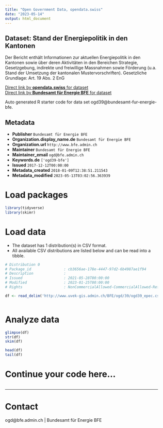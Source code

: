 ```yaml
---
title: "Open Government Data, opendata.swiss"
date: "2023-05-14"
output: html_document
---
```


## Dataset: Stand der Energiepolitik in den Kantonen

Der Bericht enthält Informationen zur aktuellen Energiepolitik in den Kantonen sowie über deren Aktivitäten in den Bereichen Strategie, Gesetzgebung, indirekte und freiwillige Massnahmen sowie Förderung (u.a. Stand der Umsetzung der kantonalen Mustervorschriften). Gesetzliche Grundlage: Art. 19 Abs. 2 EnG

[Direct link by **opendata.swiss** for dataset](https://opendata.swiss/de/dataset/stand-der-energiepolitik-in-den-kantonen)<br>
[Direct link by **Bundesamt für Energie BFE** for dataset](http://www.bfe.admin.ch/ogd39)

Auto generated R starter code for data set ogd39@bundesamt-fur-energie-bfe.

## Metadata

- **Publisher** `Bundesamt für Energie BFE`
- **Organization.display_name.de** `Bundesamt für Energie BFE`
- **Organization.url** `http://www.bfe.admin.ch`
- **Maintainer** `Bundesamt für Energie BFE`
- **Maintainer_email** `ogd@bfe.admin.ch`
- **Keywords.de** `['ogd39-bfe']`
- **Issued** `2017-12-12T00:00:00`
- **Metadata_created** `2018-01-09T12:38:51.211543`
- **Metadata_modified** `2023-05-13T03:02:56.363939`


# Load packages

```r

library(tidyverse)
library(skimr)

```

# Load data

-   The dataset has 1 distribution(s) in CSV format.
-   All available CSV distributions are listed below and can be read into a tibble.

```r

# Distribution 0
# Package_id               : cb3656ae-178e-4447-97d2-6b4987ae1f94
# Description              : 
# Issued                   : 2021-05-28T00:00:00
# Modified                 : 2023-01-25T00:00:00
# Rights                   : NonCommercialAllowed-CommercialAllowed-ReferenceRequired

df <- read_delim('http://www.uvek-gis.admin.ch/BFE/ogd/39/ogd39_epec.csv')



```

# Analyze data

```r

glimpse(df)
str(df)
skim(df)

head(df)
tail(df)

```

# Continue your code here...

```r

```

------------------------------------------------------------------------

# Contact

ogd@bfe.admin.ch | Bundesamt für Energie BFE
